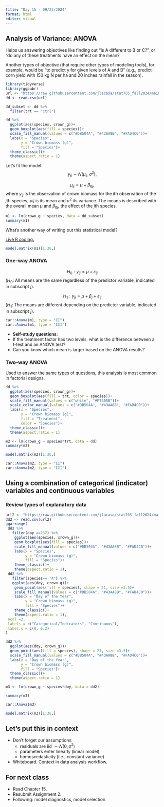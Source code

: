 ```yaml
---
title: "Day 15 - 09/23/2024"
format: html
editor: visual
---
```


## Analysis of Variance: ANOVA   

Helps us answering objectives like finding out "is A different to B or C?", or "do any of these treatments have an effect on the mean?  

Another types of objective (that require other types of modeling tools), for example, would be "to predict y for given levels of A and B" (e.g., predict corn yield with 150 kg N per ha and 20 inches rainfall in the season).

```r
library(tidyverse)
library(ggpubr)
url <- "https://raw.githubusercontent.com/jlacasa/stat705_fall2024/main/classes/data/lotus_part4.csv"
dd <- read.csv(url)

dd_subset <- dd %>% 
  filter(trt == "ctrl")
```


```r
dd %>% 
  ggplot(aes(species, crown_g))+
  geom_boxplot(aes(fill = species))+
  scale_fill_manual(values = c("#DB504A", "#43AA8B", "#FAD4C0"))+
  labs(x = "Species", 
       y = "Crown biomass (g)", 
       fill = "Species")+
  theme_classic()+
  theme(aspect.ratio = 1)
```

Let's fit the model $$y_{ij} \sim N(\mu_{ij}, \sigma^2),$$

$$\mu_{ij} = \mu + \beta_{0j},$$ where $y_{ij}$ is the observation of crown biomass for the $i$th observation of the $j$th species, $\mu{ij}$ is its mean and $\sigma^2$ its variance. The means is described with the overall mean $\mu$ and $\beta_{0j}$, the effect of the $j$th species.

```r
m1 <- lm(crown_g ~ species, data = dd_subset)
summary(m1)
```

What's another way of writing out this statistical model?  

[Live R coding.](https://github.com/jlacasa/stat705_fall2024/blob/main/classes/in_class_code/day15_inclass.Rmd) 


```r
model.matrix(m1)[1:30,]
```

### One-way ANOVA   

$$H_0: y_{ij} = \mu + \varepsilon_{ij}$$
($H_0:$ All means are the same regardless of the predictor variable, indicated in subscript $j$).

$$H_1: y_{ij} = \mu + \beta_j + \varepsilon_{ij}$$
($H_1:$ The means are different depending on the predictor variable, indicated in subscript $j$).

```r
car::Anova(m1, type = "II")
car::Anova(m1, type = "III")
```

::: {.alert .alert-info}
-   <strong>Self-study questions:</strong> 
  - If the treatment factor has two levels, what is the difference between a t-test and an ANOVA test?   
  - Can you know which mean is larger based on the ANOVA results?  
  
:::

### Two-way ANOVA  

Used to answer the same types of questions, this analysis is most common in factorial designs.  


```r
dd %>% 
  ggplot(aes(species, crown_g))+
  geom_boxplot(aes(fill = trt, color = species))+
  scale_fill_manual(values = c("white", "#F7B05B"))+
  scale_color_manual(values = c("#DB504A", "#43AA8B", "#FAD4C0"))+
  labs(x = "Species", 
       y = "Crown biomass (g)", 
       fill = "Treatment", 
       color = "Species")+
  theme_classic()+
  theme(aspect.ratio = 1)
```

```r
m2 <- lm(crown_g ~ species*trt, data = dd)
summary(m2)
```

```r
model.matrix(m2)[1:30,]
```

```r
car::Anova(m2, type = "II")
car::Anova(m2, type = "III")
```


## Using a combination of categorical (indicator) variables and continuous variables  

### Review types of explanatory data    

```r
url2 <- "https://raw.githubusercontent.com/jlacasa/stat705_fall2024/main/classes/data/lotus_part3.csv"
dd2 <- read.csv(url2) 
ggarrange(
 dd2 %>% 
   filter(doy ==237) %>% 
    ggplot(aes(species, crown_g))+
    geom_boxplot(aes(fill = species))+
    scale_fill_manual(values = c("#DB504A", "#43AA8B", "#FAD4C0"))+
    labs(x = "Species", 
         y = "Crown biomass (g)", 
         fill = "Species")+
    theme_classic()+
    theme(aspect.ratio = 1), 
 dd2 %>% 
   filter(species== "A") %>% 
   ggplot(aes(doy, crown_g))+
    geom_point(aes(fill = species), shape = 21, size =3.5)+
    scale_fill_manual(values = c("#DB504A", "#43AA8B", "#FAD4C0"))+
    labs(x = "Day of the Year", 
         y = "Crown biomass (g)", 
         fill = "Species")+
    theme_classic()+
    theme(aspect.ratio = 1),
 ncol =2, 
 labels = c("Categorical/Indicators", "Continuous"), 
 label.x = c(0, 0.2)
)
```

```r
dd2 %>% 
  ggplot(aes(doy, crown_g))+
  geom_point(aes(fill = species), shape = 21, size =3.5)+
  scale_fill_manual(values = c("#DB504A", "#43AA8B", "#FAD4C0"))+
  labs(x = "Day of the Year", 
       y = "Crown biomass (g)", 
       fill = "Species")+
  theme_classic()+
  theme(aspect.ratio = 1)
```

```r
m3 <- lm(crown_g ~ species*doy, data = dd2)

summary(m3)

car::Anova(m3)
```

```r
model.matrix(m3)[1:30,]
```


## Let's put this in context  

- Don't forget our assumptions:  
  - residuals are iid $\sim N(0, \sigma^2)$  
  - parameters enter linearly (linear model)  
  - homoscedasticity (i.e., constant variance)  
  
- Whiteboard. Context in data analysis workflow.

## For next class  

- Read Chapter 15.  
- Resubmit Assignment 2.
- Following: model diagnostics, model selection. 